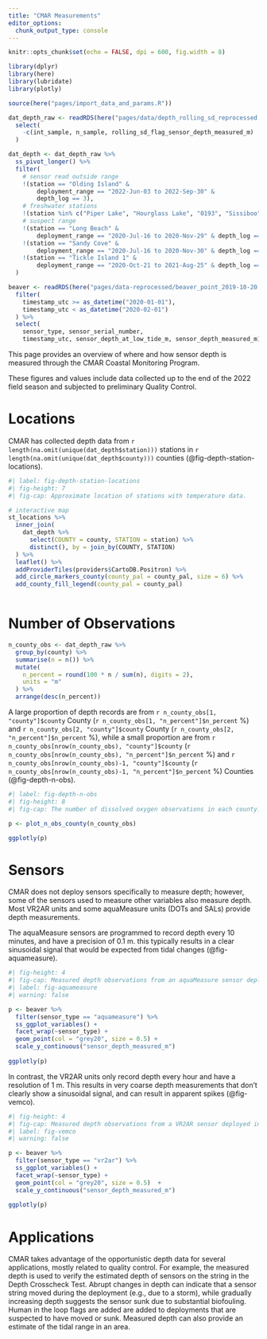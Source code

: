 ```yaml
---
title: "CMAR Measurements"
editor_options: 
  chunk_output_type: console
---
```


```r
knitr::opts_chunk$set(echo = FALSE, dpi = 600, fig.width = 8)

library(dplyr)
library(here)
library(lubridate)
library(plotly)

source(here("pages/import_data_and_params.R"))

dat_depth_raw <- readRDS(here("pages/data/depth_rolling_sd_reprocessed.rds")) %>%
  select(
    -c(int_sample, n_sample, rolling_sd_flag_sensor_depth_measured_m)
  ) 

dat_depth <- dat_depth_raw %>%
  ss_pivot_longer() %>%
  filter(
    # sensor read outside range
    !(station == "Olding Island" &
        deployment_range == "2022-Jun-03 to 2022-Sep-30" &
        depth_log == 3),
    # freshwater stations
    !(station %in% c("Piper Lake", "Hourglass Lake", "0193", "Sissiboo")),
    # suspect range
    !(station == "Long Beach" &
        deployment_range == "2020-Jul-16 to 2020-Nov-29" & depth_log == 5),
    !(station == "Sandy Cove" &
        deployment_range == "2020-Jul-16 to 2020-Nov-30" & depth_log == 5),
    !(station == "Tickle Island 1" &
        deployment_range == "2020-Oct-21 to 2021-Aug-25" & depth_log == 5)
  )

beaver <- readRDS(here("pages/data-reprocessed/beaver_point_2019-10-20.rds")) %>% 
  filter(
    timestamp_utc >= as_datetime("2020-01-01"),
    timestamp_utc < as_datetime("2020-02-01")
  ) %>% 
  select(
    sensor_type, sensor_serial_number, 
    timestamp_utc, sensor_depth_at_low_tide_m, sensor_depth_measured_m)

```


This page provides an overview of where and how sensor depth is measured through the CMAR Coastal Monitoring Program.

These figures and values include data collected up to the end of the 2022 field season and subjected to preliminary Quality Control.

# Locations

CMAR has collected depth data from `r length(na.omit(unique(dat_depth$station)))` stations in `r length(na.omit(unique(dat_depth$county)))` counties (@fig-depth-station-locations). 

```r
#| label: fig-depth-station-locations
#| fig-height: 7
#| fig-cap: Approximate location of stations with temperature data. 

# interactive map
st_locations %>% 
  inner_join(
    dat_depth %>% 
      select(COUNTY = county, STATION = station) %>% 
      distinct(), by = join_by(COUNTY, STATION)
  ) %>% 
  leaflet() %>% 
  addProviderTiles(providers$CartoDB.Positron) %>% 
  add_circle_markers_county(county_pal = county_pal, size = 6) %>% 
  add_county_fill_legend(county_pal = county_pal)
  
```

# Number of Observations

```r
n_county_obs <- dat_depth_raw %>% 
  group_by(county) %>%  
  summarise(n = n()) %>% 
  mutate(
    n_percent = round(100 * n / sum(n), digits = 2),
    units = "m"
  ) %>% 
  arrange(desc(n_percent))

```

A large proportion of depth records are from `r n_county_obs[1, "county"]$county` County (`r n_county_obs[1, "n_percent"]$n_percent` %) and `r n_county_obs[2, "county"]$county` County (`r n_county_obs[2, "n_percent"]$n_percent` %), while a small proportion are from `r n_county_obs[nrow(n_county_obs), "county"]$county` (`r n_county_obs[nrow(n_county_obs), "n_percent"]$n_percent` %) and `r n_county_obs[nrow(n_county_obs)-1, "county"]$county` (`r n_county_obs[nrow(n_county_obs)-1, "n_percent"]$n_percent` %) Counties (@fig-depth-n-obs). 


```r
#| label: fig-depth-n-obs
#| fig-height: 8
#| fig-cap: The number of dissolved oxygen observations in each county. 

p <- plot_n_obs_county(n_county_obs)

ggplotly(p)
```

# Sensors

CMAR does not deploy sensors specifically to measure depth; however, some of the sensors used to measure other variables also measure depth. Most VR2AR units and some aquaMeasure units (DOTs and SALs) provide depth measurements.

The aquaMeasure sensors are programmed to record depth every 10 minutes, and have a precision of 0.1 m. this typically results in a clear sinusoidal signal that would be expected from tidal changes (@fig-aquameasure).

```r
#| fig-height: 4
#| fig-cap: Measured depth observations from an aquaMeasure sensor deployed in January 2020 at Beaver Point.
#| label: fig-aquameasure
#| warning: false

p <- beaver %>% 
  filter(sensor_type == "aquameasure") %>% 
  ss_ggplot_variables() +
  facet_wrap(~sensor_type) +
  geom_point(col = "grey20", size = 0.5) +
  scale_y_continuous("sensor_depth_measured_m")
   
ggplotly(p)

```

In contrast, the VR2AR units only record depth every hour and have a resolution of 1 m. This results in very coarse depth measurements that don't clearly show a sinusoidal signal, and can result in apparent spikes (@fig-vemco). 

```r
#| fig-height: 4
#| fig-cap: Measured depth observations from a VR2AR sensor deployed in January 2020 at Beaver Point.
#| label: fig-vemco
#| warning: false

p <- beaver %>% 
  filter(sensor_type == "vr2ar") %>% 
  ss_ggplot_variables() +
  facet_wrap(~sensor_type) +
  geom_point(col = "grey20", size = 0.5)  +
  scale_y_continuous("sensor_depth_measured_m")
   
ggplotly(p)
```

# Applications

CMAR takes advantage of the opportunistic depth data for several applications, mostly related to quality control. For example, the measured depth is used to verify the estimated depth of sensors on the string in the Depth Crosscheck Test. Abrupt changes in depth can indicate that a sensor string moved during the deployment (e.g., due to a storm), while gradually increasing depth suggests the sensor sunk due to substantial biofouling. Human in the loop flags are added are added to deployments that are suspected to have moved or sunk. Measured depth can also provide an estimate of the tidal range in an area.

